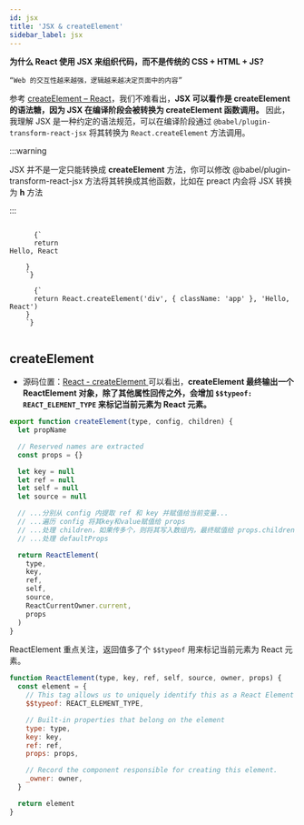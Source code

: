 ```yaml
---
id: jsx
title: 'JSX & createElement'
sidebar_label: jsx
---
```



**为什么 React 使用 JSX 来组织代码，而不是传统的 CSS + HTML + JS?**

    “Web 的交互性越来越强，逻辑越来越决定页面中的内容”

参考 [createElement – React](https://react.dev/reference/react/createElement)，我们不难看出，**JSX 可以看作是 createElement 的语法糖，因为 JSX 在编译阶段会被转换为 createElement 函数调用。** 因此，我理解 JSX 是一种约定的语法规范，可以在编译阶段通过 `@babel/plugin-transform-react-jsx` 将其转换为 `React.createElement` 方法调用。

:::warning

JSX 并不是一定只能转换成 **createElement** 方法，你可以修改 @babel/plugin-transform-react-jsx 方法将其转换成其他函数，比如在 preact 内会将 JSX 转换为 **h** 方法

:::

<Tabs>
  <TabItem value="jsx" label="JSX" default>
    <code>
      {`
      return <div className="app">Hello, React</div>
    }
    `}
    </code>
  </TabItem>
  <TabItem value="createElement" label="createElement">
    <code>
      {`
      return React.createElement('div', { className: 'app' }, 'Hello, React')
    }
    `}
    </code>
  </TabItem>
</Tabs>

## createElement

- 源码位置：[React - createElement ](https://github.com/facebook/react/blob/9e3b772b8cabbd8cadc7522ebe3dde3279e79d9e/packages/react/src/ReactElement.js#L362)
  可以看出，**createElement 最终输出一个 ReactElement 对象，除了其他属性回传之外，会增加 `$$typeof: REACT_ELEMENT_TYPE` 来标记当前元素为 React 元素。**

```jsx title="/packages/react/src/ReactElement.js"
export function createElement(type, config, children) {
  let propName

  // Reserved names are extracted
  const props = {}

  let key = null
  let ref = null
  let self = null
  let source = null

  // ...分别从 config 内提取 ref 和 key 并赋值给当前变量...
  // ...遍历 config 将其key和value赋值给 props
  // ...处理 children，如果传多个，则将其写入数组内，最终赋值给 props.children
  // ...处理 defaultProps

  return ReactElement(
    type,
    key,
    ref,
    self,
    source,
    ReactCurrentOwner.current,
    props
  )
}
```

ReactElement 重点关注，返回值多了个 `$$typeof` 用来标记当前元素为 React 元素。

```js title="/packages/react/src/ReactElement.js"
function ReactElement(type, key, ref, self, source, owner, props) {
  const element = {
    // This tag allows us to uniquely identify this as a React Element
    $$typeof: REACT_ELEMENT_TYPE,

    // Built-in properties that belong on the element
    type: type,
    key: key,
    ref: ref,
    props: props,

    // Record the component responsible for creating this element.
    _owner: owner,
  }

  return element
}
```
